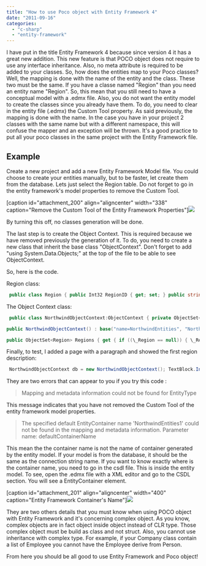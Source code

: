 ```yaml
---
title: "How to use Poco object with Entity Framework 4"
date: "2011-09-16"
categories: 
  - "c-sharp"
  - "entity-framework"
---
```


I have put in the title Entity Framework 4 because since version 4 it has a great new addition. This new feature is that POCO object does not require to use any interface inheritance. Also, no meta attribute is required to be added to your classes. So, how does the entities map to your Poco classes? Well, the mapping is done with the name of the entity and the class. These two must be the same. If you have a classe named "Region" than you need an entity name "Region". So, this mean that you still need to have a conceptual model with a .edmx file. Also, you do not want the entity model to create the classes since you already have them. To do, you need to clear in the entity file (.edmx) the Custom Tool property. As said previously, the mapping is done with the name. In the case you have in your project 2 classes with the same name but with a different namespace, this will confuse the mapper and an exception will be thrown. It's a good practice to put all your poco classes in the same project with the Entity Framework file.

## Example

Create a new project and add a new Entity Framework Model file. You could choose to create your entities manually, but to be faster, let create them from the database. Lets just select the Region table. Do not forget to go in the entity framework's model properties to remove the Custom Tool.

[caption id="attachment\_200" align="aligncenter" width="338" caption="Remove the Custom Tool of the Entity Framework Properties"]![](images/customtooltodelete.png)

By turning this off, no classes generation will be done.

The last step is to create the Object Context. This is required because we have removed previously the generation of it. To do, you need to create a new class that inherit the base class "ObjectContext". Don't forget to add "using System.Data.Objects;" at the top of the file to be able to see ObjectContext.

So, here is the code.

Region class:


```csharp
 public class Region { public Int32 RegionID { get; set; } public string RegionDescription { get; set; } } 
```

The Object Context class:


```csharp
 public class NorthwindObjectContext:ObjectContext { private ObjectSet<Region> \_Region;

public NorthwindObjectContext() : base("name=NorthwindEntities", "NorthwindEntities") { this.ContextOptions.LazyLoadingEnabled = true; }

public ObjectSet<Region> Regions { get { if ((\_Region == null)) { \_Region = base.CreateObjectSet<Region>("Region"); } return \_Region; } } } 
```

Finally, to test, I added a page with a paragraph and showed the first region description:


```csharp
 NorthwindObjectContext db = new NorthwindObjectContext(); TextBlock.InnerText = db.Regions.Where(region => region.RegionID == 1).FirstOrDefault().RegionDescription; 
```

They are two errors that can appear to you if you try this code :

> Mapping and metadata information could not be found for EntityType

This message indicates that you have not removed the Custom Tool of the entity framework model properties.

> The specified default EntityContainer name 'NorthwindEntities1' could not be found in the mapping and metadata information. Parameter name: defaultContainerName

This mean the the container name is not the name of container generated by the entity model. If your model is from the database, it should be the same as the connection string name. If you want to know exactly where is the container name, you need to go in the csdl file. This is inside the entity model. To see, open the .edmx file with a XML editor and go to the CSDL section. You will see a EntityContainer element.

[caption id="attachment\_201" align="aligncenter" width="400" caption="Entity Framework Container's Name"]![](images/entitycontainercsdl-400x116.png)

They are two others details that you must know when using POCO object with Entity Framework and it's concerning complex object. As you know, complex objects are in fact object inside object instead of CLR type. Those complex object must be build as class and not struct. Also, you cannot use inheritance with complex type. For example, if your Company class contain a list of Employee you cannot have the Employee derive from Person.

From here you should be all good to use Entity Framework and Poco object!
